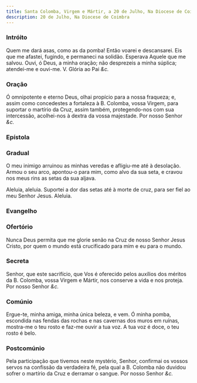 ```yaml
---
title: Santa Colomba, Virgem e Mártir, a 20 de Julho, Na Diocese de Coimbra
description: 20 de Julho, Na Diocese de Coimbra
---
```


### Intróito

Quem me dará asas, como as da pomba! Então voarei e descansarei. Eis que
me afastei, fugindo, e permaneci na solidão. Esperava Aquele que me
salvou. Ouvi, ó Deus, a minha oração; não desprezeis a minha súplica;
atendei-me e ouvi-me. <em></em> V. Glória ao Pai <em>&c.</em>

### Oração

Ó omnipotente e eterno Deus, olhai propício para a nossa fraqueza; e,
assim como concedestes a fortaleza à B. Colomba, vossa Virgem, para
suportar o martírio da Cruz, assim também, protegendo-nos com sua
intercessão, acolhei-nos à dextra da vossa majestade. Por nosso Senhor <em>&c.</em>

### Epístola


<LinkCard
  href="/missal/comum/21virgemnaomartir2#epístola"
  title="Virgem não Mártir - Missa Vultum tuum"
/>

### Gradual

O meu inimigo arruinou as minhas veredas e afligiu-me até à desolação.
Armou o seu arco, apontou-o para mim, como alvo da sua seta, e cravou nos
meus rins as setas da sua aljava.

Aleluia, aleluia. Suportei a dor das setas até à morte de cruz, para ser
fiel ao meu Senhor Jesus. Aleluia.

### Evangelho

<LinkCard
  href="/missal/comum/17virgensmartires1#evangelho"
  title="Virgens Mártires - Missa Loquébar"
/>

### Ofertório

Nunca Deus permita que me glorie senão na Cruz de nosso Senhor Jesus
Cristo, por quem o mundo está crucificado para mim e eu para o mundo.

### Secreta

Senhor, que este sacrifício, que Vos é oferecido pelos auxílios dos
méritos da B. Colomba, vossa Virgem e Mártir, nos conserve a vida e nos
proteja. Por nosso Senhor <em>&c.</em>

### Comúnio

Ergue-te, minha amiga, minha única beleza, e vem. Ó minha pomba, escondida
nas fendas das rochas e nas cavernas dos muros em ruínas, mostra-me o teu
rosto e faz-me ouvir a tua voz. A tua voz é doce, o teu rosto é belo.

### Postcomúnio

Pela participação que tivemos neste mystério, Senhor, confirmai os vossos
servos na confissão da verdadeira fé, pela qual a B. Colomba não duvidou
sofrer o martírio da Cruz e derramar o sangue. Por nosso Senhor <em>&c.</em>
